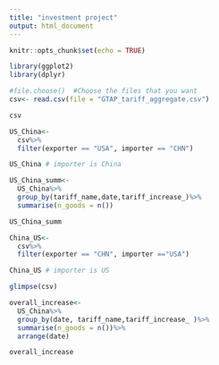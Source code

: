```yaml
---
title: "investment project"
output: html_document
---
```


```r
knitr::opts_chunk$set(echo = TRUE)
```


```r
library(ggplot2)
library(dplyr)
```

```r

#file.choose()  #Choose the files that you want
csv<- read.csv(file = "GTAP_tariff_aggregate.csv")

csv

US_China<-
  csv%>%
  filter(exporter == "USA", importer == "CHN")

US_China # importer is China

US_China_summ<-
  US_China%>%
  group_by(tariff_name,date,tariff_increase_)%>%
  summarise(n_goods = n())

US_China_summ

China_US<-
  csv%>%
  filter(exporter == "CHN", importer =="USA")

China_US # importer is US

glimpse(csv)

overall_increase<-
  US_China%>%
  group_by(date, tariff_name,tariff_increase_ )%>%
  summarise(n_goods = n())%>%
  arrange(date)

overall_increase
```



